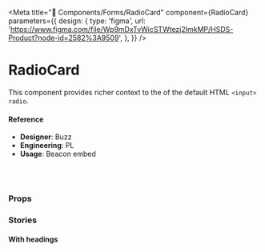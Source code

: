 
<Meta
  title="🧬 Components/Forms/RadioCard"
  component={RadioCard}
  parameters={{
    design: {
      type: 'figma',
      url:
        'https://www.figma.com/file/Wp9mDxTvWicSTWtezj2ImkMP/HSDS-Product?node-id=2582%3A9509',
    },
  }}
/>

# RadioCard

This component provides richer context to the of the default HTML `<input>` `radio`.

<Preview>
  <Story name="default">
    <ChoiceGroup
      align="horizontal"
      value="chat"
      isResponsive
      multiSelect={false}
    >
      <RadioCard icon="fab-chat" value="chat" />
      <RadioCard icon="fab-antenna" value="antenna" />
      <RadioCard icon="fab-buoy" value="buoy" isFocused />
      <RadioCard icon="fab-search" value="search" />
      <RadioCard icon="fab-question" value="question" />
    </ChoiceGroup>
  </Story>
</Preview>

#### Reference

- **Designer**: Buzz
- **Engineering**: PL
- **Usage**: Beacon embed

<br />
<br />

### Props

<Props of={RadioCard} />

### Stories

#### With headings

<Preview>
  <Story name="with headings">
    <ChoiceGroup
      align="horizontal"
      choiceMaxWidth="214px"
      isResponsive
      multiSelect={boolean('multiSelect', false)}
      value={['chat', 'buoy']}
    >
      <RadioCard
        icon="fab-chat"
        content="some content"
        heading="Chat"
        value="chat"
        maxWidth="214px"
      />
      <RadioCard
        icon="fab-antenna"
        content="some content"
        heading="Antenna"
        value="antenna"
        maxWidth="214px"
      />
      <RadioCard
        icon="fab-buoy"
        content="some content"
        heading="Buoy"
        value="buoy"
        maxWidth="214px"
      />
    </ChoiceGroup>
  </Story>
</Preview>
